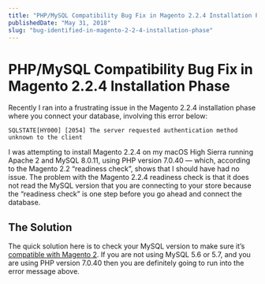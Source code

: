 ```yaml
---
title: "PHP/MySQL Compatibility Bug Fix in Magento 2.2.4 Installation Phase"
publishedDate: "May 31, 2018"
slug: "bug-identified-in-magento-2-2-4-installation-phase"
---
```


# PHP/MySQL Compatibility Bug Fix in Magento 2.2.4 Installation Phase

Recently I ran into a frustrating issue in the Magento 2.2.4 installation phase where you connect your database, involving this error below:

```shell
SQLSTATE[HY000] [2054] The server requested authentication method unknown to the client
```

I was attempting to install Magento 2.2.4 on my macOS High Sierra running Apache 2 and MySQL 8.0.11, using PHP version 7.0.40 — which, according to the Magento 2.2 “readiness check”, shows that I should have had no issue. The problem with the Magento 2.2.4 readiness check is that it does not read the MySQL version that you are connecting to your store because the “readiness check” is one step before you go ahead and connect the database.

## The Solution

The quick solution here is to check your MySQL version to make sure it’s [compatible with Magento 2](https://devdocs.magento.com/guides/v2.2/install-gde/system-requirements-tech.html). If you are not using MySQL 5.6 or 5.7, and you are using PHP version 7.0.40 then you are definitely going to run into the error message above.
